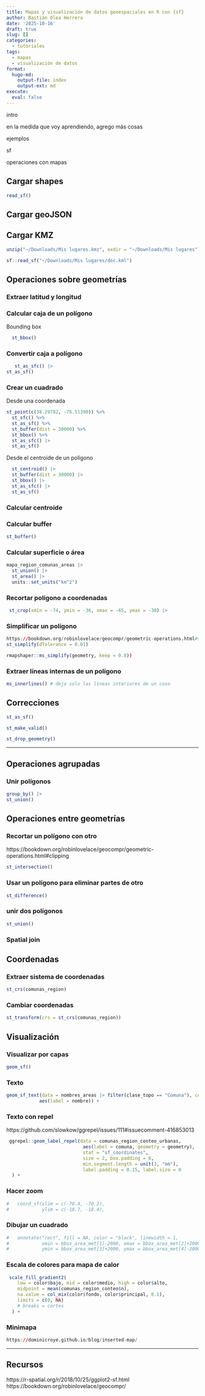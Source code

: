 ```yaml
---
title: Mapas y visualización de datos geoespaciales en R con {sf}
author: Bastián Olea Herrera
date: '2025-10-16'
draft: true
slug: []
categories:
  - tutoriales
tags:
  - mapas
  - visualización de datos
format:
  hugo-md:
    output-file: index
    output-ext: md
execute:
  eval: false
---
```


intro

en la medida que voy aprendiendo, agrego más cosas

ejemplos

sf

operaciones con mapas


## Cargar shapes
```r
read_sf()
```
 
## Cargar geoJSON


## Cargar KMZ
```r
unzip("~/Downloads/Mis lugares.kmz", exdir = "~/Downloads/Mis lugares")

sf::read_sf("~/Downloads/Mis lugares/doc.kml")

```




## Operaciones sobre geometrías

### Extraer latitud y longitud

### Calcular caja de un polígono
Bounding box
```r
  st_bbox()
```
 
### Convertir caja a polígono
```r
   st_as_sfc() |>
st_as_sf()
```
  
### Crear un cuadrado

Desde una coordenada
```r
st_point(c(38.29782, -76.51390)) %>%
  st_sfc() %>%
  st_as_sf() %>%
  st_buffer(dist = 30000) %>%
  st_bbox() %>%
  st_as_sfc() |>
  st_as_sf()
```
 
Desde el centroide de un polígono
```r
  st_centroid() |> 
  st_buffer(dist = 30000) |> 
  st_bbox() |> 
  st_as_sfc() |>
  st_as_sf()
```
 
### Calcular centroide

### Calcular buffer
```r
st_buffer()
```
 

### Calcular superficie o área
```r
mapa_region_comunas_areas |> 
  st_union() |> 
  st_area() |> 
  units::set_units("km^2")
```
 


### Recortar polígono a coordenadas
```r
 st_crop(xmin = -74, ymin = -36, xmax = -65, ymax = -30) |> 
```


### Simplificar un polígono
```r
https://bookdown.org/robinlovelace/geocompr/geometric-operations.html#simplification
st_simplify(dTolerance = 0.01)

rmapshaper::ms_simplify(geometry, keep = 0.8)) 


```


### Extraer líneas internas de un polígono
```r
ms_innerlines() # deja solo las líneas interiores de un coso
```


## Correcciones
```r
st_as_sf()
```


```r
st_make_valid()
```

```r
st_drop_geometry() 
```


----


## Operaciones agrupadas

### Unir polígonos
```r
group_by() |> 
st_union()
```
 

## Operaciones entre geometrías

### Recortar un polígono con otro
https://bookdown.org/robinlovelace/geocompr/geometric-operations.html#clipping

```r
st_intersection()
```
 
### Usar un polígono para eliminar partes de otro
```r
st_difference()
```
 
 
### unir dos polígonos
```r
st_union()
```

### Spatial join




## Coordenadas

### Extraer sistema de coordenadas
```r
st_crs(comunas_region)
```

### Cambiar coordenadas
```r
st_transform(crs = st_crs(comunas_region))
```


## Visualización

### Visualizar por capas
```r
geom_sf()
```


### Texto
```r
geom_sf_text(data = nombres_areas |> filter(clase_topo == "Comuna"), color = "red", fontface = "bold",
            aes(label = nombre)) + 
```

### Texto con repel
https://github.com/slowkow/ggrepel/issues/111#issuecomment-416853013
```r
 ggrepel::geom_label_repel(data = comunas_region_conteo_urbanas,
                            aes(label = comuna, geometry = geometry),
                            stat = "sf_coordinates",
                            size = 2, box.padding = 0,
                            min.segment.length = unit(3, "mm"),
                            label.padding = 0.15, label.size = 0
  ) +
```


### Hacer zoom
```r
#   coord_sf(xlim = c(-70.4, -70.2),
#            ylim = c(-18.7, -18.4),
```

### Dibujar un cuadrado
```r
#   annotate("rect", fill = NA, color = "black", linewidth = 1,
#            xmin = bbox_area_met[1]-2000, xmax = bbox_area_met[2]+2000,
#            ymin = bbox_area_met[3]+2000, ymax = bbox_area_met[4]-2000)+
```

### Escala de colores para mapa de calor

```r
 scale_fill_gradient2(
    low = color$bajo, mid = color$medio, high = color$alto,
    midpoint = mean(comunas_region_conteo$n),
    na.value = col_mix(color$fondo, color$principal, 0.1),
    limits = c(0, NA)
    # breaks = cortes
  ) +
```


### Minimapa
```r
https://dominicroye.github.io/blog/inserted-map/
```


----


## Recursos
https://r-spatial.org/r/2018/10/25/ggplot2-sf.html
https://bookdown.org/robinlovelace/geocompr/
